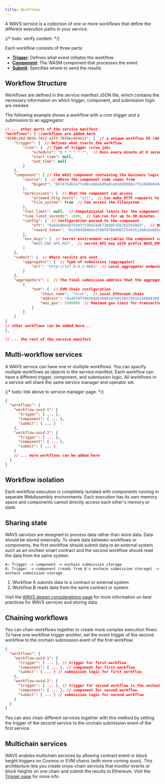```yaml
---
title: Workflows
---
```

<!--docsignore
docsignore-->

A WAVS service is a collection of one or more workflows that define the different execution paths in your service.

{/* todo: verify content. */}

Each workflow consists of three parts:

- [**Trigger**](./triggers): Defines what event initiates the workflow
- [**Component**](./component): The WASM component that processes the event
- [**Submit**](./submission): Specifies where to send the results

## Workflow Structure

Workflows are defined in the service manifest JSON file, which contains the necessary information on which trigger, component, and submission logic are needed.

The following example shows a workflow with a cron trigger and a submission to an aggregator:

```json service.json
// ... other parts of the service manifest
"workflows": { //workflows are added here
"0196c34d-003d-7412-a3f3-70f8ec664e12": {  // a unique workflow ID (default is a generated UUID v7)
    "trigger": {  // Defines what starts the workflow
        "cron": {  // Type of trigger (cron job)
            "schedule": "0 * * * * *",  // Runs every minute at 0 seconds
            "start_time": null,
            "end_time": null
        }
    },
    "component": { // the WASI component containing the business logic of the workflow
        "source": {  // Where the component code comes from
            "Digest": "65747b4b1a7fa98cab6abd9a81a6102068de77b1040b94de904112272b226f51"  // SHA-256 hash of the component's bytecode
        },
        "permissions": {  // What the component can access
            "allowed_http_hosts": "all",  // Can make HTTP requests to any host
            "file_system": true  // Can access the filesystem
        },
        "fuel_limit": null,  // Computational limits for the component
        "time_limit_seconds": 1800,  // Can run for up to 30 minutes
        "config": {  // Configuration passed to the component
            "nft": "0xb5d4D4a87Cb07f33b5FAd6736D8F1EE7D255d9E9",  // NFT contract address
            "reward_token": "0x34045B4b0cdfADf87B840bCF544161168c8ab85A"  // Reward token address
        },
        "env_keys": [  // Secret environment variables the component can access from .env
            "WAVS_ENV_API_KEY",  // secret API key with prefix WAVS_ENV_
        ]
    },
    "submit": {  // Where results are sent
        "aggregator": {  // Type of submission (aggregator)
            "url": "http://127.0.0.1:8001"  // Local aggregator endpoint
        }
    },
    "aggregators": [  // The final submission address that the aggregator will submit to
        {
            "evm": {  // EVM chain configuration
                "chain_name": "local",  // Local Ethereum chain
                "address": "0xd6f8ff0036d8b2088107902102f9415330868109",  // Contract address
                "max_gas": 5000000  // Maximum gas limit for transactions
            }
        }
    ]
}
// other workflows can be added here...
},

// ... the rest of the service manifest
```

## Multi-workflow services

A WAVS service can have one or multiple workflows. You can specify multiple workflows as objects in the service manifest. Each workflow can have a different trigger, component, and submission logic. All workflows in a service will share the same service manager and operator set.

{/* todo: link above to service manager page. */}

```json
{
  "workflows": {
    "workflow-uuid-1": {
      "trigger": { ... },
      "component": { ... },
      "submit": { ... }
    },
    "workflow-uuid-2": {
      "trigger": { ... },
      "component": { ... },
      "submit": { ... }
    }
    // ... more workflows can be added here
  }
}
```

## Workflow isolation

Each workflow execution is completely isolated with components running in separate WebAssembly environments. Each execution has its own memory space and components cannot directly access each other's memory or state.

## Sharing state

WAVS services are designed to process data rather than store data. Data should be stored externally. To share data between workflows or components, the first workflow should submit data to an external system such as an onchain smart contract and the second workflow should read the data from the same system.

```
A: Trigger -> component -> onchain submission storage
B: Trigger -> component (reads from A's onchain submission storage) -> onchain submission storage
```

1. Workflow A submits data to a contract or external system
2. Workflow B reads data from the same contract or system

Visit the [WAVS design considerations page](../design) for more information on best practices for WAVS services and storing data.

## Chaining workflows

You can chain workflows together to create more complex execution flows. To have one workflow trigger another, set the event trigger of the second workflow to the onchain submission event of the first workflow.

```json
{
  "workflows": {
    "workflow-uuid-1": {
      "trigger": { ... }, // trigger for first workflow
      "component": { ... }, // component for first workflow
      "submit": { ... } // submission logic for first workflow
    },
    "workflow-uuid-2": {
      "trigger": { ... }, // trigger for second workflow is the onchain submission event of the first workflow
      "component": { ... }, // component for second workflow
      "submit": { ... } // submission logic for second workflow
    }
  }
}
```
You can also chain different services together with this method by setting the trigger of the second service to the onchain submission event of the first service.

## Multichain services

WAVS enables multichain services by allowing contract event or block height triggers on Cosmos or EVM chains (with more coming soon). This architecture lets you create cross-chain services that monitor events or block heights on one chain and submit the results to Ethereum. Visit the [Trigger page](./triggers) for more info.
